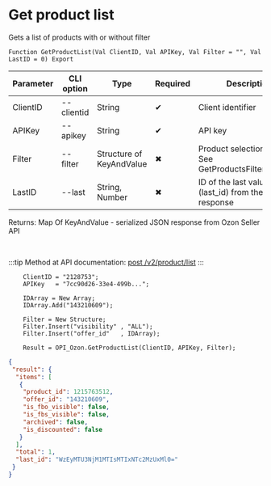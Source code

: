 ﻿---
sidebar_position: 1
---


# Get product list
 Gets a list of products with or without filter



`Function GetProductList(Val ClientID, Val APIKey, Val Filter = "", Val LastID = 0) Export`

  | Parameter | CLI option | Type | Required | Description |
  |-|-|-|-|-|
  | ClientID | --clientid | String | &#x2714; | Client identifier |
  | APIKey | --apikey | String | &#x2714; | API key |
  | Filter | --filter | Structure of KeyAndValue | &#x2716; | Product selection filter. See GetProductsFilterStructure |
  | LastID | --last | String, Number | &#x2716; | ID of the last value (last_id) from the previous response |

  
  Returns:  Map Of KeyAndValue - serialized JSON response from Ozon Seller API

<br/>

:::tip
Method at API documentation: [post /v2/product/list](https://docs.ozon.ru/api/seller/#operation/ProductAPI_GetProductList)
:::
<br/>


```bsl title="Code example"
    ClientID = "2128753";
    APIKey   = "7cc90d26-33e4-499b...";

    IDArray = New Array;
    IDArray.Add("143210609");

    Filter = New Structure;
    Filter.Insert("visibility" , "ALL");
    Filter.Insert("offer_id"   , IDArray);

    Result = OPI_Ozon.GetProductList(ClientID, APIKey, Filter);
```
 



```json title="Result"
{
 "result": {
  "items": [
   {
    "product_id": 1215763512,
    "offer_id": "143210609",
    "is_fbo_visible": false,
    "is_fbs_visible": false,
    "archived": false,
    "is_discounted": false
   }
  ],
  "total": 1,
  "last_id": "WzEyMTU3NjM1MTIsMTIxNTc2MzUxMl0="
 }
}
```
